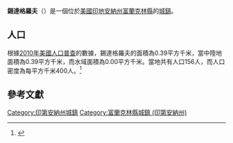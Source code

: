 {{noteTA
|G1=USState
|G2=地名
|G3=Unit
}}
{{Infobox settlement
|name            = 錫達格羅夫
|native_name = Cedar Grove
|settlement_type          = [[鎮|城鎮]]
|image_skyline            = Cedargrove, Indiana.jpg
|imagesize                = 250px
|image_map                = Franklin County Indiana Incorporated and Unincorporated areas Cedar Grove Highlighted 1811044.svg
|mapsize                  = 250px
|subdivision_type         = [[世界政區索引|國家]]
|subdivision_type1        = [[美国州份|州份]]
|subdivision_type2        = [[印地安納州行政區劃|縣]]
|subdivision_name         = [[美国|美国]]
|subdivision_name1        = [[印地安納州|印地安納州]]
|subdivision_name2        = [[富蘭克林縣_(印地安納州)|富蘭克林縣]]
|elevation_ft             = 600
|elevation_m              = 183
|timezone                 = [[北美东部时区|EST]]
|area_total_km2           = 0.39
|area_land_km2            = 0.39
|area_water_km2           = 0.00
|area_total_sq_mi         = 
|area_land_sq_mi          = 
|area_water_sq_mi         = 
|population_as_of         = [[2010年美國人口普查|2010]]
|population_footnotes     = 
|population_total         = 156
|population_density_km2   = auto
|population_density_sq_mi = auto
|utc_offset               = -5
|coordinates              = {{coord|39|21|23|N|84|56|13|W|display=inline,title}}
| coor_pinpoint           = 
| coordinates_footnotes   = 
|timezone_DST             = EST
|utc_offset_DST           = -5
|postal_code_type         = [[美國郵區編號|郵區編號]]
|postal_code              = 47016
|area_code                = [[北美電話區號765|765]]
|blank_name = [[地名信息系统|GNIS ID]]
|blank_info = 449633<ref name="GNIS">{{cite gnis|449633|Cedar Grove}}</ref>
}}
'''錫達格羅夫'''（{{lang-en|Cedar Grove}}）是一個位於[[美國|美國]][[印地安納州|印地安納州]][[富蘭克林縣_(印地安納州)|富蘭克林縣]]的[[鎮|城鎮]]。

== 人口 ==
根據[[2010年美國人口普查|2010年美國人口普查]]的數據，錫達格羅夫的面積為0.39平方千米，當中陸地面積為0.39平方千米，而水域面積為0.00平方千米。當地共有人口156人，而人口密度為每平方千米400人。<ref name="GR8">{{cite web|url=http://factfinder2.census.gov|publisher=[[美国人口调查局|美国人口调查局]]|accessdate=2011-05-14|title=American FactFinder|archive-date=2013-09-11|archive-url=https://web.archive.org/web/20130911234518/http://factfinder2.census.gov/|dead-url=no}}</ref>

== 參考文獻 ==
{{reflist}}

{{富蘭克林縣 (印地安納州)}}
{{Authority control}}

{{DEFAULTSORT:Cedar Grove, Indiana}}
[[Category:印第安納州城鎮|Category:印第安納州城鎮]]
[[Category:富蘭克林縣城鎮_(印第安納州)|Category:富蘭克林縣城鎮 (印第安納州)]]

{{Indiana-geo-stub}}